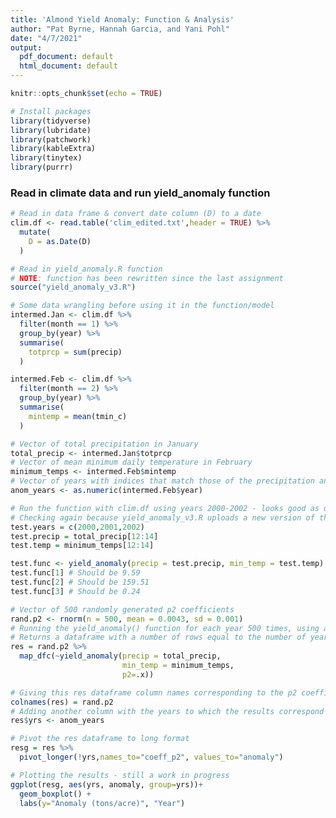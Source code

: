 ```yaml
---
title: 'Almond Yield Anomaly: Function & Analysis'
author: "Pat Byrne, Hannah Garcia, and Yani Pohl"
date: "4/7/2021"
output:
  pdf_document: default
  html_document: default
---
```


```r
knitr::opts_chunk$set(echo = TRUE)
```

```r
# Install packages
library(tidyverse)
library(lubridate)
library(patchwork)
library(kableExtra)
library(tinytex)
library(purrr)
```

### Read in climate data and run yield_anomaly function
```r
# Read in data frame & convert date column (D) to a date
clim.df <- read.table('clim_edited.txt',header = TRUE) %>% 
  mutate(
    D = as.Date(D)
  )

# Read in yield_anomaly.R function
# NOTE: function has been rewritten since the last assignment
source("yield_anomaly_v3.R")

# Some data wrangling before using it in the function/model
intermed.Jan <- clim.df %>% 
  filter(month == 1) %>% 
  group_by(year) %>% 
  summarise(
    totprcp = sum(precip)
  )

intermed.Feb <- clim.df %>% 
  filter(month == 2) %>% 
  group_by(year) %>% 
  summarise(
    mintemp = mean(tmin_c)
  )

# Vector of total precipitation in January
total_precip <- intermed.Jan$totprcp
# Vector of mean minimum daily temperature in February
minimum_temps <- intermed.Feb$mintemp
# Vector of years with indices that match those of the precipitation and temperature vectors
anom_years <- as.numeric(intermed.Feb$year)
```


```r
# Run the function with clim.df using years 2000-2002 - looks good as of this run
# Checking again because yield_anomaly_v3.R uploads a new version of the yield_anonaly() function
test.years = c(2000,2001,2002)
test.precip = total_precip[12:14]
test.temp = minimum_temps[12:14]

test.func <- yield_anomaly(precip = test.precip, min_temp = test.temp)
test.func[1] # Should be 9.59
test.func[2] # Should be 159.51
test.func[3] # Should be 0.24
```


```r
# Vector of 500 randomly generated p2 coefficients
rand.p2 <- rnorm(n = 500, mean = 0.0043, sd = 0.001)
# Running the yield_anomaly() function for each year 500 times, using a different p2 coefficient each time
# Returns a dataframe with a number of rows equal to the number of years/length of the vectors input to "precip =" and "min_temp =" arguments and a number of columns equal to the length of rand.p2 (each corresponding to the results for that p2 coefficient) 
res = rand.p2 %>% 
  map_dfc(~yield_anomaly(precip = total_precip, 
                         min_temp = minimum_temps, 
                         p2=.x))
```

```r
# Giving this res dataframe column names corresponding to the p2 coefficient used to generate those results 
colnames(res) = rand.p2
# Adding another column with the years to which the results correspond 
res$yrs <- anom_years
```


```r
# Pivot the res dataframe to long format
resg = res %>% 
  pivot_longer(!yrs,names_to="coeff_p2", values_to="anomaly")
```

```r
# Plotting the results - still a work in progress
ggplot(resg, aes(yrs, anomaly, group=yrs))+
  geom_boxplot() + 
  labs(y="Anomaly (tons/acre)", "Year") 

```

